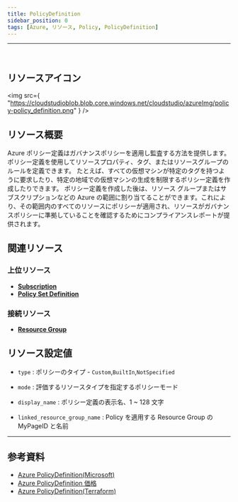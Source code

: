 ```yaml
---
title: PolicyDefinition
sidebar_position: 0
tags: [Azure, リソース, Policy, PolicyDefinition]
---
```


<hr />
<br />

## リソースアイコン

<img
    src={
        "https://cloudstudioblob.blob.core.windows.net/cloudstudio/azureImg/policy-policy_definition.png"
    }
/>

## リソース概要

Azure ポリシー定義はガバナンスポリシーを適用し監査する方法を提供します。ポリシー定義を使用してリソースプロパティ、タグ、またはリソースグループのルールを定義できます。
たとえば、すべての仮想マシンが特定のタグを持つように要求したり、特定の地域での仮想マシンの生成を制限するポリシー定義を作成したりできます。
ポリシー定義を作成した後は、リソース グループまたはサブスクリプションなどの Azure の範囲に割り当てることができます。これにより、その範囲内のすべてのリソースにポリシーが適用され、リソースがガバナンスポリシーに準拠していることを確認するためにコンプライアンスレポートが提供されます。

## 関連リソース

### 上位リソース

-   [**Subscription**](https://docs.cstudio.app/ja/docs/resource/azure/Base/Subscription)
-   [**Policy Set Definition**](https://docs.cstudio.app/ja/docs/resource/azure/Policy/PolicySetDefinition)

### 接続リソース

-   [**Resource Group**](https://docs.cstudio.app/ja/docs/resource/azure/Base/ResourceGroup)

## リソース設定値

-   `type` : ポリシーのタイプ - `Custom`,`BuiltIn`,`NotSpecified`

-   `mode` : 評価するリソースタイプを指定するポリシーモード

-   `display_name` : ポリシー定義の表示名、1 ~ 128 文字

-   `linked_resource_group_name` : Policy を適用する Resource Group の MyPageID と名前

---

## 参考資料

-   [Azure PolicyDefinition(Microsoft)](https://learn.microsoft.com/en-us/azure/governance/policy/overview)
-   [Azure PolicyDefinition 価格](https://azure.microsoft.com/en-us/pricing/details/azure-policy/)
-   [Azure PolicyDefinition(Terraform)](https://registry.terraform.io/providers/hashicorp/azurerm/latest/docs/resources/policy_definition)
